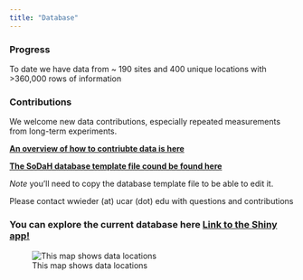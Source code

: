 ```yaml
---
title: "Database"
---
```


<!-- Start Writing Below in Markdown -->


### Progress
 
  To date we have data from ~ 190 sites and 400 unique locations with >360,000 rows of information
  
### Contributions
  We welcome new data contributions, especially repeated measurements from long-term experiments. 

[**An overview of how to contriubte data is here**](https://drive.google.com/file/d/1PCyhULsPMGNlKYgmqOTz7TKBXdC3tINJ/view?usp=sharing)

[**The SoDaH database template file cound be found here**](https://docs.google.com/spreadsheets/d/1dUr1Vwds51u0SVeRm6O7CNcv_IHOsAySucWKQz4W28o/edit?usp=sharing)

*Note* you'll need to copy the database template file to be able to edit it.
  
Please contact wwieder (at) ucar (dot) edu with questions and contributions
  
### You can explore the current database here [**Link to the Shiny app!**](https://cosima.nceas.ucsb.edu/lter-som/)
![This map shows data locations](images/Global_map2.png)
